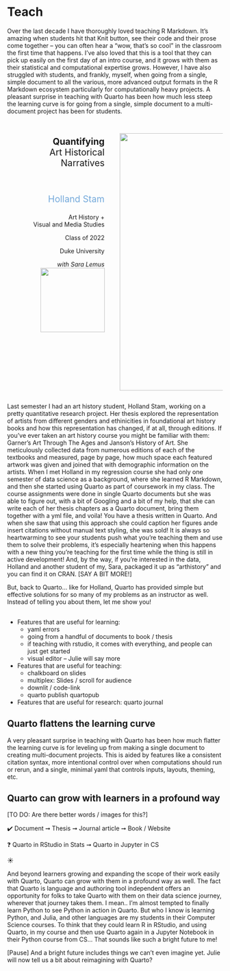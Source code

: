 # Teach {.title-middle-ice background-image="images/horst_quarto_penguins_teach.png"}

::: notes
Over the last decade I have thoroughly loved teaching R Markdown.
It's amazing when students hit that Knit button, see their code and their prose come together -- you can often hear a "wow, that's so cool" in the classroom the first time that happens.
I've also loved that this is a tool that they can pick up easily on the first day of an intro course, and it grows with them as their statistical and computational expertise grows.
However, I have also struggled with students, and frankly, myself, when going from a single, simple document to all the various, more advanced output formats in the R Markdown ecosystem particularly for computationally heavy projects.
A pleasant surprise in teaching with Quarto has been how much less steep the learning curve is for going from a single, simple document to a multi-document project has been for students.
:::

##  {#holland-stam-thesis .center data-menu-title="Holland Stam - Quantifying Art Historical Narratives" background-color="#0F1620"}

::: columns
::: {.column width="45%"}
::: {style="text-align: right; padding-right:1em;"}
::: {style="font-size: 1.5em;"}
**Quantifying**<br>Art Historical<br>Narratives
:::

<br>

::: {.midi style="font-size: 1.5em; color: #75AADB;"}
Holland Stam
:::

Art History +<br> Visual and Media Studies

Class of 2022

Duke University

::: fragment
*with Sara Lemus* ![](images/arthistory.png){width="150"}
:::
:::

:::

::: {.column width="45%"}
![](images/holland-stam.png){fig-alt="Holland working at a table in the Broadhead Center, measuring an entry with a ruler." fig-align="left" width="600"}
:::
:::

::: notes
Last semester I had an art history student, Holland Stam, working on a pretty quantitative research project.
Her thesis explored the representation of artists from different genders and ethinicities in foundational art history books and how this representation has changed, if at all, through editions.
If you've ever taken an art history course you might be familiar with them: Garner's Art Through The Ages and Janson's History of Art.
She meticulously collected data from numerous editions of each of the textbooks and measured, page by page, how much space each featured artwork was given and joined that with demographic information on the artists.
When I met Holland in my regression course she had only one semester of data science as a background, where she learned R Markdown, and then she started using Quarto as part of coursework in my class.
The course assignments were done in single Quarto documents but she was able to figure out, with a bit of Googling and a bit of my help, that she can write each of her thesis chapters as a Quarto document, bring them together with a yml file, and voila!
You have a thesis written in Quarto.
And when she saw that using this approach she could caption her figures ande insert citations without manual text styling, she was sold!
It is always so heartwarming to see your students push what you're teaching them and use them to solve their problems, it's especially heartening when this happens with a new thing you're teaching for the first time while the thing is still in active development!
And, by the way, if you're interested in the data, Holland and another student of my, Sara, packaged it up as "arthistory" and you can find it on CRAN. [SAY A BIT MORE!]

But, back to Quarto... like for Holland, Quarto has provided simple but effective solutions for so many of my problems as an instructor as well.
Instead of telling you about them, let me show you!
:::

##  {#demo-3 .centered data-menu-title="Demo 3" background-color="#000000"}

::: demo
-   Features that are useful for learning:
    -   yaml errors
    -   going from a handful of documents to book / thesis
    -   if teaching with rstudio, it comes with everything, and people can just get started
    -   visual editor -- Julie will say more
-   Features that are useful for teaching:
    -   chalkboard on slides
    -   multiplex: Slides / scroll for audience
    -   downlit / code-link
    -   quarto publish quartopub
-   Features that are useful for research: quarto journal
:::

## Quarto flattens the learning curve {.takeaway .center}

::: notes
A very pleasant surprise in teaching with Quarto has been how much flatter the learning curve is for leveling up from making a single document to creating multi-document projects.
This is aided by features like a consistent citation syntax, more intentional control over when computations should run or rerun, and a single, minimal yaml that controls inputs, layouts, theming, etc. 
:::

## Quarto can grow with learners in a profound way {.takeaway .center}

\[TO DO: Are there better words / images for this?\]

::: fragment
✔️ Document ➞ Thesis ➞ Journal article ➞ Book / Website
:::

::: fragment
❓ Quarto in RStudio in Stats ➞ Quarto in Jupyter in CS
:::

::: fragment
::: larger
☀️
:::
:::

::: notes
And beyond learners growing and expanding the scope of their work easily with Quarto, Quarto can grow with them in a profound way as well.
The fact that Quarto is language and authoring tool independent offers an opportunity for folks to take Quarto with them on their data science journey, wherever that journey takes them.
I mean..
I'm almost tempted to finally learn Python to see Python in action in Quarto.
But who I know is learning Python, and Julia, and other languages are my students in their Computer Science courses.
To think that they could learn R in RStudio, and using Quarto, in my course and then use Quarto again in a Jupyter Notebook in their Python course from CS... That sounds like such a bright future to me!

\[Pause\] And a bright future includes things we can't even imagine yet.
Julie will now tell us a bit about reimagining with Quarto?
:::
